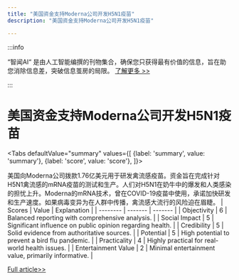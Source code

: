 ```yaml
---
title: "美国资金支持Moderna公司开发H5N1疫苗"
description: "美国资金支持Moderna公司开发H5N1疫苗"

---
```



:::info

“智闻AI“ 是由人工智能编撰的刊物集合，确保您只获得最有价值的信息，旨在助您消除信息差，突破信息茧房的局限。  [了解更多 >>](/)

:::

# 美国资金支持Moderna公司开发H5N1疫苗


<Tabs
	defaultValue="summary"
	values={[
	{label: 'summary', value: 'summary'},
	{label: 'score', value: 'score'},
]}>
<TabItem value="summary">


美国向Moderna公司拨款1.76亿美元用于研发禽流感疫苗。资金旨在完成针对H5N1禽流感的mRNA疫苗的测试和生产。人们对H5N1在奶牛中的爆发和人类感染的担忧上升。Moderna的mRNA技术，曾在COVID-19疫苗中使用，承诺加快研发和生产速度。如果病毒变异为在人群中传播，禽流感大流行的风险迫在眉睫。
</TabItem>
<TabItem value="score">
	| Scores     | Value   | Explanation |
	| -------- | ------- | ------- |
	| Objectivity  | 6    | Balanced reporting with comprehensive analysis.    |
	| Social Impact | 5     | Significant influence on public opinion regarding health.    |
	| Credibility    | 5    | Solid evidence from authoritative sources.    |
	| Potential    | 5    | High potential to prevent a bird flu pandemic.    |
	| Practicality    | 4    | Highly practical for real-world health issues.    |
	| Entertainment Value    | 2    | Minimal entertainment value, primarily informative.    |
</TabItem>
</Tabs>

[Full article>>](https://www.cnbc.com/2024/07/02/us-awards-moderna-176-million-to-produce-bird-flu-vaccine.html)
